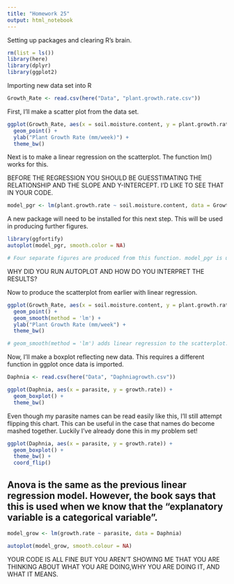 ```yaml
---
title: "Homework 25"
output: html_notebook
---
```



Setting up packages and clearing R's brain. 

```r
rm(list = ls())
library(here)
library(dplyr)
library(ggplot2)
```

Importing new data set into R

```r
Growth_Rate <- read.csv(here("Data", "plant.growth.rate.csv"))
```

First, I'll make a scatter plot from the data set. 

```r
ggplot(Growth_Rate, aes(x = soil.moisture.content, y = plant.growth.rate)) +
  geom_point() +
  ylab("Plant Growth Rate (mm/week)") +
  theme_bw()
```

Next is to make a linear regression on the scatterplot. The function lm() works for this. 

BEFORE THE REGRESSION YOU SHOULD BE GUESSTIMATING THE RELATIONSHIP AND THE SLOPE AND Y-INTERCEPT. I'D LIKE TO SEE THAT IN YOUR CODE.

```r
model_pgr <- lm(plant.growth.rate ~ soil.moisture.content, data = Growth_Rate)
```

 A new package will need to be installed for this next step. This will be used in producing further figures. 
 
```r
library(ggfortify)
autoplot(model_pgr, smooth.color = NA)

# Four separate figures are produced from this function. model_pgr is used for linear representations of data on figures. 
```
WHY DID YOU RUN AUTOPLOT AND HOW DO YOU INTERPRET THE RESULTS?


Now to produce the scatterplot from earlier with linear regression. 

```r
ggplot(Growth_Rate, aes(x = soil.moisture.content, y = plant.growth.rate)) +
  geom_point() +
  geom_smooth(method = 'lm') +
  ylab("Plant Growth Rate (mm/week") +
  theme_bw()

# geom_smooth(method = 'lm') adds linear regression to the scatterplot. 
```
Now, I'll make a boxplot reflecting new data. This requires a different function in ggplot once data is imported. 


```r
Daphnia <- read.csv(here("Data", "Daphniagrowth.csv"))
```

```r
ggplot(Daphnia, aes(x = parasite, y = growth.rate)) + 
  geom_boxplot() +
  theme_bw()
```

Even though my parasite names can be read easily like this, I'll still attempt flipping this chart. This can be useful in the case that names do become mashed together. Luckily I've already done this in my problem set! 

```r
ggplot(Daphnia, aes(x = parasite, y = growth.rate)) +
  geom_boxplot() +
  theme_bw() +
  coord_flip()
```
## Anova is the same as the previous linear regression model. However, the book says that this is used when we know that the "explanatory variable is a categorical variable". 

```r
model_grow <- lm(growth.rate ~ parasite, data = Daphnia)

autoplot(model_grow, smooth.colour = NA)
```
YOUR CODE IS ALL FINE BUT YOU AREN'T SHOWING ME THAT YOU ARE THINKING ABOUT WHAT YOU ARE DOING,WHY YOU ARE DOING IT, AND WHAT IT MEANS.

